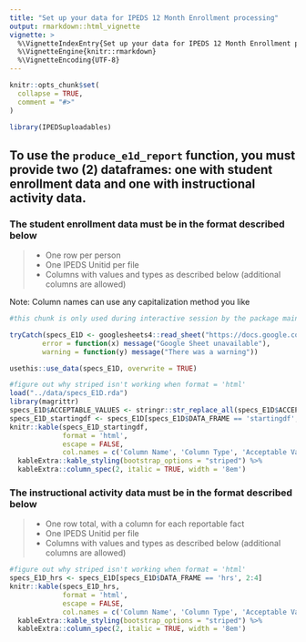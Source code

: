 ---
title: "Set up your data for IPEDS 12 Month Enrollment processing"
output: rmarkdown::html_vignette
vignette: >
  %\VignetteIndexEntry{Set up your data for IPEDS 12 Month Enrollment processing}
  %\VignetteEngine{knitr::rmarkdown}
  %\VignetteEncoding{UTF-8}
---

```{r, include = FALSE}
knitr::opts_chunk$set(
  collapse = TRUE,
  comment = "#>"
)
```

```{r setup, eval=FALSE, echo=FALSE}
library(IPEDSuploadables)
```

## To use the `produce_e1d_report` function, you must provide two (2) dataframes: one with student enrollment data and one with instructional activity data.

### The student enrollment data must be in the format described below

>
* One row per person
* One IPEDS Unitid per file
* Columns with values and types as described below (additional columns are allowed)

Note: Column names can use any capitalization method you like

```{r create_data_file_in_package, eval=FALSE, echo=FALSE}
#this chunk is only used during interactive session by the package maintainers, if the requirements have been updated

tryCatch(specs_E1D <- googlesheets4::read_sheet("https://docs.google.com/spreadsheets/d/1bhjgAjmipg_pqwUum2Wcn6sOKInoTUne_PeFDKf3ncs/edit", sheet = 1),
        error = function(x) message("Google Sheet unavailable"),
        warning = function(y) message("There was a warning"))

usethis::use_data(specs_E1D, overwrite = TRUE)
```

```{r specstable_df, echo=FALSE, warning=FALSE, message=FALSE}
#figure out why striped isn't working when format = 'html'
load("../data/specs_E1D.rda")
library(magrittr)
specs_E1D$ACCEPTABLE_VALUES <- stringr::str_replace_all(specs_E1D$ACCEPTABLE_VALUES, pattern = "\\n", replacement = "<br>")
specs_E1D_startingdf <- specs_E1D[specs_E1D$DATA_FRAME == 'startingdf', 2:4]
knitr::kable(specs_E1D_startingdf,
             format = 'html',
             escape = FALSE,
             col.names = c('Column Name', 'Column Type', 'Acceptable Value - Definition')) %>%
  kableExtra::kable_styling(bootstrap_options = "striped") %>%
  kableExtra::column_spec(2, italic = TRUE, width = '8em')

```



### The instructional activity data must be in the format described below

>
* One row total, with a column for each reportable fact
* One IPEDS Unitid per file
* Columns with values and types as described below (additional columns are allowed)


```{r specstable_e1d, echo=FALSE, warning=FALSE, message=FALSE}
#figure out why striped isn't working when format = 'html'
specs_E1D_hrs <- specs_E1D[specs_E1D$DATA_FRAME == 'hrs', 2:4]
knitr::kable(specs_E1D_hrs,
             format = 'html',
             escape = FALSE,
             col.names = c('Column Name', 'Column Type', 'Acceptable Value - Definition')) %>%
  kableExtra::kable_styling(bootstrap_options = "striped") %>%
  kableExtra::column_spec(2, italic = TRUE, width = '8em')

```


